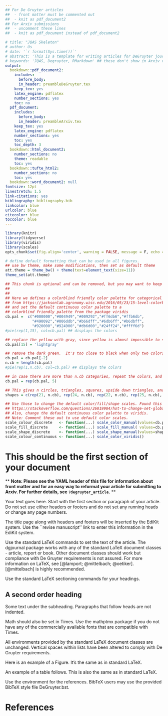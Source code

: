```yaml
---
## For De Gruyter articles 
##  - front matter must be commented out
##  - knit as pdf_document2
## For Arxiv submissions
##  - uncomment these lines 
##  - knit as pdf_document instead of pdf_document2

# title: "JQAS Skeleton"
# author: Us
# date: '`r format(Sys.time())`'
# abstract: 'This is a template for writing articles for DeGruyter journals.'
# keywords: 'JQAS, Degruyter, RMarkdown' ## these don't show in Arxiv version for some reason
output:
  bookdown::pdf_document2:
    includes:
      before_body: 
      in_header: preambleDeGruyter.tex
    keep_tex: yes
    latex_engine: pdflatex
    number_sections: yes
    toc: no
  pdf_document:
    includes: 
      before_body: 
      in_header: preambleArxiv.tex
    keep_tex: yes
    latex_engine: pdflatex
    number_sections: yes
    toc: yes
    toc_depth: 3
  bookdown::html_document2:
    number_sections: no
    theme: readable
    toc: yes
  bookdown::tufte_html2:
    number_sections: no
    toc: yes
  bookdown::word_document2: null
fontsize: 12pt
linestretch: 1.5
link-citations: yes
bibliography: bibliography.bib
linkcolor: blue
urlcolor: blue
citecolor: blue
toccolor: blue
---
```


```r
library(knitr)
library(tidyverse)
library(viridis)
library(scales)
opts_chunk$set(fig.align='center', warning = FALSE, message = F, echo = FALSE, include=T)

# define default formatting that can be used in all figures.
## use bw theme, make some modifications, then set as default theme
att.theme = theme_bw() + theme(text=element_text(size=11))  
theme_set(att.theme)

```

```r
## This chunk is optional and can be removed, but you may want to keep it since it helps make your figures more colorblind-friendly.
##
##
## Here we defines a colorblind friendly color palette for categorical variables
## from https://jacksonlab.agronomy.wisc.edu/2016/05/23/15-level-colorblind-friendly-palette/
## and set the default continuous color palette to a 
## colorblind friendly palette from the package viridis
cb.pal =  c("#000000","#004949","#009292","#ff6db6","#ffb6db",
            "#490092","#006ddb","#b66dff","#6db6ff","#b6dbff",
            "#920000","#924900","#db6d00","#24ff24","#ffff6d")
#pie(rep(1,15), col=cb.pal) ## displays the colors

## replace the yellow with gray, since yellow is almost impossible to see on white paper.
cb.pal[15] = 'lightgray'  

## remove the dark green.  It's too close to black when only two colors are needed.
cb.pal = cb.pal[-2] 
n.cb = length(cb.pal) 
#pie(rep(1,n.cb), col=cb.pal) ## displays the colors

## in case there are more than n.cb categories, repeat the colors, and add different shapes
cb.pal = rep(cb.pal, 5)

## This gives n circles, triangles, squares, upside down triangles, and diamonds  
shapes = c(rep(21, n.cb), rep(24, n.cb), rep(22, n.cb), rep(25, n.cb), rep(23,n.cb)) 

## Use those to change the default color/fill/shape scales. Found this here:
## https://stackoverflow.com/questions/26019984/hot-to-change-set-global-scale-aesthetics-colours-for-ggplot
## Also, change the default continuous color palette to viridis.
## Note: Comment these out to use default color scales.
scale_colour_discrete   <- function(...) scale_color_manual(values=cb.pal) ## gotta use u in colour
scale_fill_discrete     <- function(...) scale_fill_manual( values=cb.pal)
scale_shape_discrete    <- function(...) scale_shape_manual(values=shapes)
scale_colour_continuous <- function(...) scale_color_viridis()
```

# This should be the first section of your document

** **Note: Please see the YAML header of this file for information about front matter and for an easy way to reformat your article for submitting to Arxiv.  For further details, see `?degruyter_article`.** **

Your text goes here. Start with the first section or paragraph of your
article. Do not set use either headers or footers and do not set any running
heads or change any page numbers.

The title page along with headers and footers will be inserted by the EdiKit
system. Use the ``revise manuscript'' link to enter this information in the
EdiKit system.

Use the standard LaTeX commands to set the text of the article. The dgjournal
package works with any of the standard LaTeX document classes - article, report
or book. Other document classes should work but compliance with De Gruyter
requirements is not assured. For more information on LaTeX, see [@lamport; @mittelbach; @oetiker]. [@mittelbach] is highly recommended. 

Use the standard LaTeX sectioning commands for your headings.

## A second order heading

Some text under the subheading. Paragraphs that follow heads are not
indented.

Math should also be set in Times. Use the mathptmx package if you do not have
any of the commercially available fonts that are compatible with Times.

\begin{equation}
    y^{(n)} = \sum_{i=0}^{n-1} a_i(x) y^{(i)} + r(x) 
\end{equation}

All environments provided by the standard LaTeX document classes are
unchanged. Vertical spaces within lists have been altered to comply with De Gruyter
requirements.

\begin{enumerate}
\item This is the first item within the list. Some more text here in order to
  display the alignment.
\item Another item in the list.
\item Yet another item in the list.
\end{enumerate}


Here is an example of a Figure. It's the same as in standard LaTeX.

\begin{figure}[!h]
%% Use the graphics package to insert figures
%% \includegraphics{figure.eps}
% Use \centering to center the table
\centering
%% A small box in place of a figure
\framebox{%
  \begin{minipage}{10pc}
    \begin{center}
      \vspace{1cm}\par
      A figure\par
      \vspace{1cm}
    \end{center}
  \end{minipage}}
\caption{Insert your caption here. If you wish to label your figure for
  cross-referencing, use a label either within the caption or after it.}
\label{fig1}
\end{figure}

An example of a table follows. This is also the same as in standard LaTeX.

\begin{table}[!h]
% Use \centering to center the table
\centering
\caption{Insert your table caption here. If you wish to label the table for
  cross-referencing, use a label either within the caption or after it.}
\begin{tabular}{llll}
\hline
Symbol        & LaTeX Command      & Symbol      & LaTeX Command \\
\hline
$\alpha$      & \verb+\alpha+      & $\zeta$     & \verb+\zeta+ \\
$\beta$       & \verb+\beta+       & $\eta$      & \verb+\eta+ \\
$\gamma$      & \verb+\gamma+      & $\theta$    & \verb+\theta+ \\
$\delta$      & \verb+\delta+      & $\vartheta$ & \verb+\vartheta+ \\
$\epsilon$    & \verb+\epsilon+    & $\iota$     & \verb+\iota+ \\
$\varepsilon$ & \verb+\varepsilon+ & $\kappa$    & \verb+\kappa+ \\
\hline
\end{tabular}
\end{table}

Use the \verb+thebibliography+ environment for the references.  BibTeX users may
use the provided BibTeX style file DeGruyter.bst.

# References
\bibliographystyle{DeGruyter}
\bibliography{bibliography}
